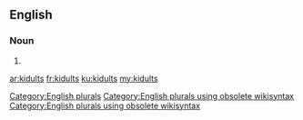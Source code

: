 ==English==

===Noun===
{{head|en}}

# {{plural of|kidult}}

[[Category:English plurals]][[Category:English plurals using obsolete wikisyntax]][[Category:English plurals using obsolete wikisyntax]]

[[ar:kidults]]
[[fr:kidults]]
[[ku:kidults]]
[[my:kidults]]